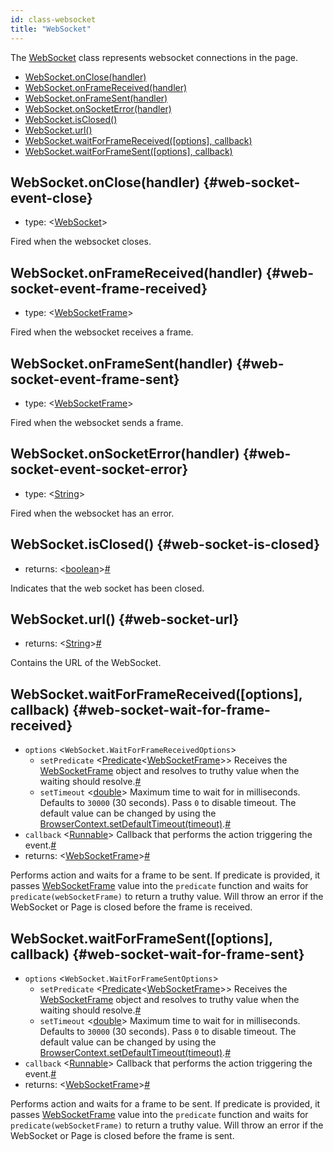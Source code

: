 ```yaml
---
id: class-websocket
title: "WebSocket"
---
```


The [WebSocket] class represents websocket connections in the page.


- [WebSocket.onClose(handler)](./api/class-websocket.mdx#web-socket-event-close)
- [WebSocket.onFrameReceived(handler)](./api/class-websocket.mdx#web-socket-event-frame-received)
- [WebSocket.onFrameSent(handler)](./api/class-websocket.mdx#web-socket-event-frame-sent)
- [WebSocket.onSocketError(handler)](./api/class-websocket.mdx#web-socket-event-socket-error)
- [WebSocket.isClosed()](./api/class-websocket.mdx#web-socket-is-closed)
- [WebSocket.url()](./api/class-websocket.mdx#web-socket-url)
- [WebSocket.waitForFrameReceived([options], callback)](./api/class-websocket.mdx#web-socket-wait-for-frame-received)
- [WebSocket.waitForFrameSent([options], callback)](./api/class-websocket.mdx#web-socket-wait-for-frame-sent)

## WebSocket.onClose(handler) {#web-socket-event-close}
- type: &#60;[WebSocket]&#62;

Fired when the websocket closes.

## WebSocket.onFrameReceived(handler) {#web-socket-event-frame-received}
- type: &#60;[WebSocketFrame]&#62;

Fired when the websocket receives a frame.

## WebSocket.onFrameSent(handler) {#web-socket-event-frame-sent}
- type: &#60;[WebSocketFrame]&#62;

Fired when the websocket sends a frame.

## WebSocket.onSocketError(handler) {#web-socket-event-socket-error}
- type: &#60;[String]&#62;

Fired when the websocket has an error.

## WebSocket.isClosed() {#web-socket-is-closed}
- returns:<a aria-hidden="true" tabindex="-1" class="list-anchor-link" id="web-socket-is-closed-return"/> &#60;[boolean]&#62;<a href="#web-socket-is-closed-return" class="list-anchor">#</a>

Indicates that the web socket has been closed.

## WebSocket.url() {#web-socket-url}
- returns:<a aria-hidden="true" tabindex="-1" class="list-anchor-link" id="web-socket-url-return"/> &#60;[String]&#62;<a href="#web-socket-url-return" class="list-anchor">#</a>

Contains the URL of the WebSocket.

## WebSocket.waitForFrameReceived([options], callback) {#web-socket-wait-for-frame-received}
- `options` &#60;`WebSocket.WaitForFrameReceivedOptions`&#62;
  - `setPredicate`<a aria-hidden="true" tabindex="-1" class="list-anchor-link" id="web-socket-wait-for-frame-received-option-predicate"/> &#60;[Predicate]<[WebSocketFrame]>&#62; Receives the [WebSocketFrame] object and resolves to truthy value when the waiting should resolve.<a href="#web-socket-wait-for-frame-received-option-predicate" class="list-anchor">#</a>
  - `setTimeout`<a aria-hidden="true" tabindex="-1" class="list-anchor-link" id="web-socket-wait-for-frame-received-option-timeout"/> &#60;[double]&#62; Maximum time to wait for in milliseconds. Defaults to `30000` (30 seconds). Pass `0` to disable timeout. The default value can be changed by using the [BrowserContext.setDefaultTimeout(timeout)](./api/class-browsercontext.mdx#browser-context-set-default-timeout).<a href="#web-socket-wait-for-frame-received-option-timeout" class="list-anchor">#</a>
- `callback`<a aria-hidden="true" tabindex="-1" class="list-anchor-link" id="web-socket-wait-for-frame-received-option-callback"/> &#60;[Runnable]&#62; Callback that performs the action triggering the event.<a href="#web-socket-wait-for-frame-received-option-callback" class="list-anchor">#</a>
- returns:<a aria-hidden="true" tabindex="-1" class="list-anchor-link" id="web-socket-wait-for-frame-received-return"/> &#60;[WebSocketFrame]&#62;<a href="#web-socket-wait-for-frame-received-return" class="list-anchor">#</a>

Performs action and waits for a frame to be sent. If predicate is provided, it passes [WebSocketFrame] value into the `predicate` function and waits for `predicate(webSocketFrame)` to return a truthy value. Will throw an error if the WebSocket or Page is closed before the frame is received.

## WebSocket.waitForFrameSent([options], callback) {#web-socket-wait-for-frame-sent}
- `options` &#60;`WebSocket.WaitForFrameSentOptions`&#62;
  - `setPredicate`<a aria-hidden="true" tabindex="-1" class="list-anchor-link" id="web-socket-wait-for-frame-sent-option-predicate"/> &#60;[Predicate]<[WebSocketFrame]>&#62; Receives the [WebSocketFrame] object and resolves to truthy value when the waiting should resolve.<a href="#web-socket-wait-for-frame-sent-option-predicate" class="list-anchor">#</a>
  - `setTimeout`<a aria-hidden="true" tabindex="-1" class="list-anchor-link" id="web-socket-wait-for-frame-sent-option-timeout"/> &#60;[double]&#62; Maximum time to wait for in milliseconds. Defaults to `30000` (30 seconds). Pass `0` to disable timeout. The default value can be changed by using the [BrowserContext.setDefaultTimeout(timeout)](./api/class-browsercontext.mdx#browser-context-set-default-timeout).<a href="#web-socket-wait-for-frame-sent-option-timeout" class="list-anchor">#</a>
- `callback`<a aria-hidden="true" tabindex="-1" class="list-anchor-link" id="web-socket-wait-for-frame-sent-option-callback"/> &#60;[Runnable]&#62; Callback that performs the action triggering the event.<a href="#web-socket-wait-for-frame-sent-option-callback" class="list-anchor">#</a>
- returns:<a aria-hidden="true" tabindex="-1" class="list-anchor-link" id="web-socket-wait-for-frame-sent-return"/> &#60;[WebSocketFrame]&#62;<a href="#web-socket-wait-for-frame-sent-return" class="list-anchor">#</a>

Performs action and waits for a frame to be sent. If predicate is provided, it passes [WebSocketFrame] value into the `predicate` function and waits for `predicate(webSocketFrame)` to return a truthy value. Will throw an error if the WebSocket or Page is closed before the frame is sent.

[Browser]: ./api/class-browser.mdx "Browser"
[BrowserContext]: ./api/class-browsercontext.mdx "BrowserContext"
[BrowserType]: ./api/class-browsertype.mdx "BrowserType"
[ConsoleMessage]: ./api/class-consolemessage.mdx "ConsoleMessage"
[Dialog]: ./api/class-dialog.mdx "Dialog"
[Download]: ./api/class-download.mdx "Download"
[ElementHandle]: ./api/class-elementhandle.mdx "ElementHandle"
[FileChooser]: ./api/class-filechooser.mdx "FileChooser"
[Frame]: ./api/class-frame.mdx "Frame"
[JSHandle]: ./api/class-jshandle.mdx "JSHandle"
[Keyboard]: ./api/class-keyboard.mdx "Keyboard"
[Locator]: ./api/class-locator.mdx "Locator"
[Mouse]: ./api/class-mouse.mdx "Mouse"
[Page]: ./api/class-page.mdx "Page"
[Playwright]: ./api/class-playwright.mdx "Playwright"
[PlaywrightException]: ./api/class-playwrightexception.mdx "PlaywrightException"
[Request]: ./api/class-request.mdx "Request"
[Response]: ./api/class-response.mdx "Response"
[Route]: ./api/class-route.mdx "Route"
[Selectors]: ./api/class-selectors.mdx "Selectors"
[TimeoutError]: ./api/class-timeouterror.mdx "TimeoutError"
[Touchscreen]: ./api/class-touchscreen.mdx "Touchscreen"
[Tracing]: ./api/class-tracing.mdx "Tracing"
[Video]: ./api/class-video.mdx "Video"
[WebSocket]: ./api/class-websocket.mdx "WebSocket"
[WebSocketFrame]: ./api/class-websocketframe.mdx "WebSocketFrame"
[Worker]: ./api/class-worker.mdx "Worker"
[Element]: https://developer.mozilla.org/en-US/docs/Web/API/element "Element"
[EvaluationArgument]: ./core-concepts.mdx#evaluation-argument "EvaluationArgument"
[Promise]: https://developer.mozilla.org/en-US/docs/Web/JavaScript/Reference/Global_Objects/Promise "Promise"
[iterator]: https://developer.mozilla.org/en-US/docs/Web/JavaScript/Reference/Iteration_protocols "Iterator"
[origin]: https://developer.mozilla.org/en-US/docs/Glossary/Origin "Origin"
[selector]: https://developer.mozilla.org/en-US/docs/Web/CSS/CSS_Selectors "selector"
[Serializable]: https://developer.mozilla.org/en-US/docs/Web/JavaScript/Reference/Global_Objects/JSON/stringify#Description "Serializable"
[UIEvent.detail]: https://developer.mozilla.org/en-US/docs/Web/API/UIEvent/detail "UIEvent.detail"
[UnixTime]: https://en.wikipedia.org/wiki/Unix_time "Unix Time"
[xpath]: https://developer.mozilla.org/en-US/docs/Web/XPath "xpath"

[boolean]: https://docs.oracle.com/javase/tutorial/java/nutsandbolts/datatypes.html "boolean"
[byte&#91;&#93;]: https://docs.oracle.com/javase/tutorial/java/nutsandbolts/datatypes.html "byte[]"
[Consumer]: https://docs.oracle.com/javase/8/docs/api/java/util/function/Consumer.html "Consumer"
[double]: https://docs.oracle.com/javase/tutorial/java/nutsandbolts/datatypes.html "double"
[InputStream]: https://docs.oracle.com/javase/8/docs/api/java/io/InputStream.html "InputStream"
[int]: https://docs.oracle.com/javase/tutorial/java/nutsandbolts/datatypes.html "int"
[List]: https://docs.oracle.com/javase/8/docs/api/java/util/List.html "List"
[Map]: https://docs.oracle.com/javase/8/docs/api/java/util/Map.html "Map"
[null]: https://docs.oracle.com/javase/specs/jls/se8/html/jls-3.html#jls-3.10.7 "null"
[Object]: https://docs.oracle.com/javase/8/docs/api/java/lang/Object.html "Object"
[Path]: https://docs.oracle.com/javase/8/docs/api/java/nio/file/Path.html "Path"
[Pattern]: https://docs.oracle.com/javase/8/docs/api/java/util/regex/Pattern.html "Pattern"
[Predicate]: https://docs.oracle.com/javase/8/docs/api/java/util/function/Predicate.html "Predicate"
[void]: https://docs.oracle.com/javase/tutorial/java/javaOO/methods.html "void"
[Runnable]: https://docs.oracle.com/javase/8/docs/api/java/lang/Runnable.html "Runnable"
[RuntimeException]: https://docs.oracle.com/javase/8/docs/api/java/lang/RuntimeException.html "RuntimeException"
[String]: https://docs.oracle.com/javase/8/docs/api/java/lang/String.html "String"

[all available image tags]: https://mcr.microsoft.com/v2/playwright/java/tags/list "all available image tags"
[Docker Hub]: https://hub.docker.com/_/microsoft-playwright-java "Docker Hub"
[Dockerfile.focal]: https://github.com/microsoft/playwright-java/blob/master/Dockerfile.focal "Dockerfile.focal"